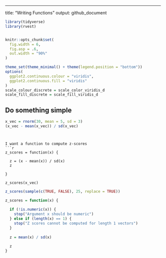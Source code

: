 ---
title: "Writing Functions"
output: github_document

```r
library(tidyverse)
library(rvest)


knitr::opts_chunk$set(
  fig.width = 6,
  fig.asp = .6,
  out.width = "90%"
)

theme_set(theme_minimal() + theme(legend.position = "bottom"))
options(
  ggplot2.continuous.colour = "viridis",
  ggplot2.continuous.fill = "viridis"
)
scale_colour_discrete = scale_color_viridis_d
scale_fill_discrete = scale_fill_viridis_d
```


## Do something simple

```r
x_vec = rnorm(30, mean = 5, sd = 3)
(x_vec - mean(x_vec)) / sd(x_vec)
```
```


I want a function to compute z-scores
```r
z_scores = function(x) {
  
  z = (x - mean(x)) / sd(x)
  z
  
}

z_scores(x_vec)
```

```r
z_scores(sample(c(TRUE, FALSE), 25, replace = TRUE))
```

```r
z_scores = function(x) {
  
  if (!is.numeric(x)) {
    stop("Argument x should be numeric")
  } else if (length(x) == 1) {
    stop("Z scores cannot be computed for length 1 vectors")
  }
  
  z = mean(x) / sd(x)
  
  z
}
```

